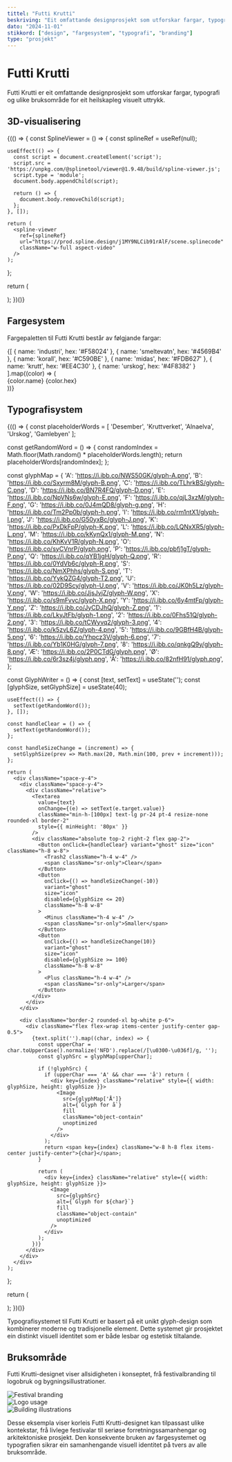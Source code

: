 ```yaml
---
tittel: "Futti Krutti"
beskriving: "Eit omfattande designprosjekt som utforskar fargar, typografi og bruksområde"
dato: "2024-11-01"
stikkord: ["design", "fargesystem", "typografi", "branding"]
type: "prosjekt"
---
```



# Futti Krutti

Futti Krutti er eit omfattande designprosjekt som utforskar fargar, typografi og ulike bruksområde for eit heilskapleg visuelt uttrykk.

## 3D-visualisering

{(() => {
  const SplineViewer = () => {
    const splineRef = useRef(null);

    useEffect(() => {
      const script = document.createElement('script');
      script.src = 'https://unpkg.com/@splinetool/viewer@1.9.48/build/spline-viewer.js';
      script.type = 'module';
      document.body.appendChild(script);

      return () => {
        document.body.removeChild(script);
      };
    }, []);

    return (
      <spline-viewer
        ref={splineRef}
        url="https://prod.spline.design/j1MY9NLCib91rAlF/scene.splinecode"
        className="w-full aspect-video"
      />
    );
  };

  return (
    <div className="bg-white rounded-xl shadow-sm overflow-hidden mb-8">
      <SplineViewer />
    </div>
  );
})()}

## Fargesystem

Fargepaletten til Futti Krutti består av følgjande fargar:

<div className="grid gap-3">
  {[
    { name: 'industri', hex: '#F58024' },
    { name: 'smeltevatn', hex: '#4569B4' },
    { name: 'korall', hex: '#C590BE' },
    { name: 'midas', hex: '#FDB627' },
    { name: 'krutt', hex: '#EE4C30' },
    { name: 'urskog', hex: '#4F8382' }
  ].map((color) => (
    <div key={color.name} className="flex items-center gap-3 p-3 bg-white rounded-lg shadow-sm">
      <div 
        className="w-8 h-8 rounded-full"
        style={{ backgroundColor: color.hex }}
      />
      <span className="font-medium">{color.name}</span>
      <span className="text-gray-500 ml-auto">{color.hex}</span>
    </div>
  ))}
</div>

## Typografisystem

{(() => {
  const placeholderWords = [
    'Desember', 'Kruttverket', 'Alnaelva', 'Urskog', 'Gamlebyen'
  ];

  const getRandomWord = () => {
    const randomIndex = Math.floor(Math.random() * placeholderWords.length);
    return placeholderWords[randomIndex];
  };

  const glyphMap = {
    'A': 'https://i.ibb.co/NWS50GK/glyph-A.png',
    'B': 'https://i.ibb.co/Sxyrm8M/glyph-B.png',
    'C': 'https://i.ibb.co/TLhrkBS/glyph-C.png',
    'D': 'https://i.ibb.co/BN7R4FQ/glyph-D.png',
    'E': 'https://i.ibb.co/NpVNs6w/glyph-E.png',
    'F': 'https://i.ibb.co/qjL3xzM/glyph-F.png',
    'G': 'https://i.ibb.co/0J4mQD8/glyph-g.png',
    'H': 'https://i.ibb.co/Tm2Pp0b/glyph-h.png',
    'I': 'https://i.ibb.co/rm1ntX1/glyph-I.png',
    'J': 'https://i.ibb.co/G50yxBc/glyph-J.png',
    'K': 'https://i.ibb.co/PxDkFpP/glyph-K.png',
    'L': 'https://i.ibb.co/LQNxXR5/glyph-L.png',
    'M': 'https://i.ibb.co/kKynQx1/glyph-M.png',
    'N': 'https://i.ibb.co/KhKvV1R/glyph-N.png',
    'O': 'https://i.ibb.co/syCVnrP/glyph.png',
    'P': 'https://i.ibb.co/pbfj1gT/glyph-P.png',
    'Q': 'https://i.ibb.co/qYB1jgH/glyph-Q.png',
    'R': 'https://i.ibb.co/0YdVb6c/glyph-R.png',
    'S': 'https://i.ibb.co/NmXPhhs/glyph-S.png',
    'T': 'https://i.ibb.co/YykQZG4/glyph-T2.png',
    'U': 'https://i.ibb.co/02D9Scy/glyph-U.png',
    'V': 'https://i.ibb.co/JK0h5Lz/glyph-V.png',
    'W': 'https://i.ibb.co/JjsJvjZ/glyph-W.png',
    'X': 'https://i.ibb.co/s9mFvvc/glyph-X.png',
    'Y': 'https://i.ibb.co/6y4mtFp/glyph-Y.png',
    'Z': 'https://i.ibb.co/JyCDJhQ/glyph-Z.png',
    '1': 'https://i.ibb.co/LkyJtFb/glyph-1.png',
    '2': 'https://i.ibb.co/0Fhs51Q/glyph-2.png',
    '3': 'https://i.ibb.co/tCWyvq2/glyph-3.png',
    '4': 'https://i.ibb.co/k5zvL6Z/glyph-4.png',
    '5': 'https://i.ibb.co/9GBfH4B/glyph-5.png',
    '6': 'https://i.ibb.co/Yhpcz3V/glyph-6.png',
    '7': 'https://i.ibb.co/Yb1K0HG/glyph-7.png',
    '8': 'https://i.ibb.co/qnkgQ9y/glyph-8.png',
    'Æ': 'https://i.ibb.co/2P0CTdG/glyph.png',
    'Ø': 'https://i.ibb.co/6r3sz4j/glyph.png',
    'Å': 'https://i.ibb.co/82nfH91/glyph.png',
  };

  const GlyphWriter = () => {
    const [text, setText] = useState('');
    const [glyphSize, setGlyphSize] = useState(40);

    useEffect(() => {
      setText(getRandomWord());
    }, []);

    const handleClear = () => {
      setText(getRandomWord());
    };

    const handleSizeChange = (increment) => {
      setGlyphSize(prev => Math.max(20, Math.min(100, prev + increment)));
    };

    return (
      <div className="space-y-4">
        <div className="space-y-4">
          <div className="relative">
            <Textarea
              value={text}
              onChange={(e) => setText(e.target.value)}
              className="min-h-[100px] text-lg pr-24 pt-4 resize-none rounded-xl border-2"
              style={{ minHeight: '80px' }}
            />
            <div className="absolute top-2 right-2 flex gap-2">
              <Button onClick={handleClear} variant="ghost" size="icon" className="h-8 w-8">
                <Trash2 className="h-4 w-4" />
                <span className="sr-only">Clear</span>
              </Button>
              <Button
                onClick={() => handleSizeChange(-10)}
                variant="ghost"
                size="icon"
                disabled={glyphSize <= 20}
                className="h-8 w-8"
              >
                <Minus className="h-4 w-4" />
                <span className="sr-only">Smaller</span>
              </Button>
              <Button
                onClick={() => handleSizeChange(10)}
                variant="ghost"
                size="icon"
                disabled={glyphSize >= 100}
                className="h-8 w-8"
              >
                <Plus className="h-4 w-4" />
                <span className="sr-only">Larger</span>
              </Button>
            </div>
          </div>
        </div>

        <div className="border-2 rounded-xl bg-white p-6">
          <div className="flex flex-wrap items-center justify-center gap-0.5">
            {text.split('').map((char, index) => {
              const upperChar = char.toUpperCase().normalize('NFD').replace(/[\u0300-\u036f]/g, '');
              const glyphSrc = glyphMap[upperChar];
              
              if (!glyphSrc) {
                if (upperChar === 'A' && char === 'å') return (
                  <div key={index} className="relative" style={{ width: glyphSize, height: glyphSize }}>
                    <Image
                      src={glyphMap['Å']}
                      alt={`Glyph for å`}
                      fill
                      className="object-contain"
                      unoptimized
                    />
                  </div>
                );
                return <span key={index} className="w-8 h-8 flex items-center justify-center">{char}</span>;
              }
              
              return (
                <div key={index} className="relative" style={{ width: glyphSize, height: glyphSize }}>
                  <Image
                    src={glyphSrc}
                    alt={`Glyph for ${char}`}
                    fill
                    className="object-contain"
                    unoptimized
                  />
                </div>
              );
            })}
          </div>
        </div>
      </div>
    );
  };

  return (
    <div className="bg-white rounded-xl shadow-sm p-4">
      <GlyphWriter />
    </div>
  );
})()}

Typografisystemet til Futti Krutti er basert på eit unikt glyph-design som kombinerer moderne og tradisjonelle element. Dette systemet gir prosjektet ein distinkt visuell identitet som er både lesbar og estetisk tiltalande.

## Bruksområde

Futti Krutti-designet viser allsidigheten i konseptet, frå festivalbranding til logobruk og bygningsillustrationer.

<div className="grid grid-cols-1 sm:grid-cols-2 md:grid-cols-3 gap-4">
  <div className="aspect-[3/2] relative">
    <img
      src="https://hebbkx1anhila5yf.public.blob.vercel-storage.com/image-HTlYwNkevk4pwMYorWzQs1mhB4vq1w.png"
      alt="Festival branding"
      className="object-cover rounded-lg w-full h-full"
    />
  </div>
  <div className="aspect-[3/2] relative">
    <img
      src="https://hebbkx1anhila5yf.public.blob.vercel-storage.com/image-xJtPqhjAPz2VsmN7pPjE9XSNpnXJcN.png"
      alt="Logo usage"
      className="object-cover rounded-lg w-full h-full"
    />
  </div>
  <div className="aspect-[3/2] relative">
    <img
      src="https://hebbkx1anhila5yf.public.blob.vercel-storage.com/image-yORrIJ0QlbWjT9aVoiWIjA5EpJdR4Y.png"
      alt="Building illustrations"
      className="object-cover rounded-lg w-full h-full"
    />
  </div>
</div>

Desse eksempla viser korleis Futti Krutti-designet kan tilpassast ulike kontekstar, frå livlege festivalar til seriøse forretningssamanhengar og arkitektoniske prosjekt. Den konsekvente bruken av fargesystemet og typografien sikrar ein samanhengande visuell identitet på tvers av alle bruksområde.

